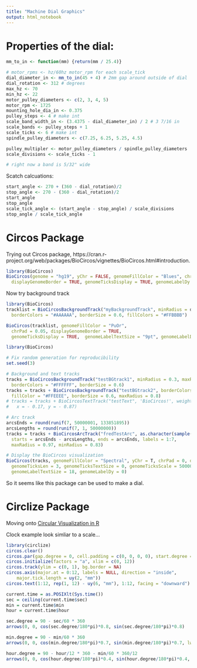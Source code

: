 ```yaml
---
title: "Machine Dial Graphics"
output: html_notebook
---
```


# Properties of the dial:

```r
mm_to_in <- function(mm) {return(mm / 25.4)}

# motor_rpms <- hz/60hz motor_rpm for each scale_tick
dial_diameter_in <- mm_to_in(45 + 4) # 2mm gap around outside of dial
dial_rotation <- 312 # degrees
max_hz <- 70
min_hz <- 22
motor_pulley_diameters <- c(2, 3, 4, 5)
motor_rpm <- 1725
mounting_hole_dia_in <- 0.375
pulley_steps <- 4 # make int
scale_band_width_in <- (3.4375 - dial_diameter_in) / 2 # 3 7/16 in
scale_bands <- pulley_steps + 1
scale_ticks <- 6 # make int
spindle_pulley_diameters <- c(7.25, 6.25, 5.25, 4.5)

pulley_multipler <- motor_pulley_diameters / spindle_pulley_diameters
scale_divisions <- scale_ticks - 1

# right now a band is 5/32" wide
```

Scatch calcuations:
```r
start_angle <- 270 + (360 - dial_rotation)/2
stop_angle <- 270 - (360 - dial_rotation)/2
start_angle
stop_angle
scale_tick_angle <- (start_angle - stop_angle) / scale_divisions
stop_angle / scale_tick_angle
```
# Circos Package
Trying out Circos package, https://cran.r-project.org/web/packages/BioCircos/vignettes/BioCircos.html#introduction.

```r
library(BioCircos)
BioCircos(genome = "hg19", yChr = FALSE, genomeFillColor = "Blues", chrPad = 0, 
  displayGenomeBorder = TRUE, genomeTicksDisplay = TRUE, genomeLabelDy = 0)
```
Now try background track
```r
library(BioCircos)
tracklist = BioCircosBackgroundTrack("myBackgroundTrack", minRadius = dial_radius_in, maxRadius = dial_radius_in + scale_band_width_in,
  borderColors = "#AAAAAA", borderSize = 0.6, fillColors = "#FFBBBB")  

BioCircos(tracklist, genomeFillColor = "PuOr",
  chrPad = 0.05, displayGenomeBorder = TRUE, 
  genomeTicksDisplay = TRUE,  genomeLabelTextSize = "9pt", genomeLabelDy = 0)
```


```r
library(BioCircos)

# Fix random generation for reproducibility
set.seed(3)

# Background and text tracks
tracks = BioCircosBackgroundTrack("testBGtrack1", minRadius = 0.3, maxRadius = 0.45,
  borderColors = "#FFFFFF", borderSize = 0.6)    
tracks = tracks + BioCircosBackgroundTrack("testBGtrack2", borderColors = "#FFFFFF", 
  fillColor = "#FFEEEE", borderSize = 0.6, maxRadius = 0.8)
# tracks = tracks + BioCircosTextTrack("testText", 'BioCircos!', weight = "lighter", 
#   x = - 0.17, y = - 0.87)

# Arc track
arcsEnds = round(runif(7, 50000001, 133851895))
arcsLengths = round(runif(7, 1, 50000000))
tracks = tracks + BioCircosArcTrack("fredTestArc", as.character(sample(1:12, 7, replace=T)), 
  starts = arcsEnds - arcsLengths, ends = arcsEnds, labels = 1:7, 
  maxRadius = 0.97, minRadius = 0.83)

# Display the BioCircos visualization
BioCircos(tracks, genomeFillColor = "Spectral", yChr = T, chrPad = 0, displayGenomeBorder = F, 
  genomeTicksLen = 3, genomeTicksTextSize = 0, genomeTicksScale = 50000000,
  genomeLabelTextSize = 18, genomeLabelDy = 0)
```
So it seems like this package can be used to make a dial.

# Circlize Package
Moving onto [Circular Visualization in R](https://jokergoo.github.io/circlize_book/book/)

Clock example look simliar to a scale...
```r
library(circlize)
circos.clear()
circos.par(gap.degree = 0, cell.padding = c(0, 0, 0, 0), start.degree = 90)
circos.initialize(factors = "a", xlim = c(0, 12))
circos.track(ylim = c(0, 1), bg.border = NA)
circos.axis(major.at = 0:12, labels = NULL, direction = "inside", 
    major.tick.length = uy(2, "mm"))
circos.text(1:12, rep(1, 12) - uy(6, "mm"), 1:12, facing = "downward")

current.time = as.POSIXlt(Sys.time())
sec = ceiling(current.time$sec)
min = current.time$min
hour = current.time$hour

sec.degree = 90 - sec/60 * 360
arrows(0, 0, cos(sec.degree/180*pi)*0.8, sin(sec.degree/180*pi)*0.8)

min.degree = 90 - min/60 * 360
arrows(0, 0, cos(min.degree/180*pi)*0.7, sin(min.degree/180*pi)*0.7, lwd = 1)   

hour.degree = 90 - hour/12 * 360 - min/60 * 360/12
arrows(0, 0, cos(hour.degree/180*pi)*0.4, sin(hour.degree/180*pi)*0.4, lwd = 2)
```

